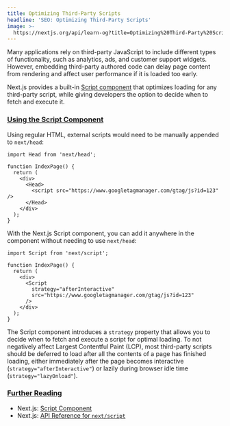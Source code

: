 ```yaml
---
title: Optimizing Third-Party Scripts
headline: 'SEO: Optimizing Third-Party Scripts'
image: >-
  https://nextjs.org/api/learn-og?title=Optimizing%20Third-Party%20Scripts&amp;chapter=28
---
```


Many applications rely on third-party JavaScript to include different types of functionality, such as analytics, ads, and customer support widgets. However, embedding third-party authored code can delay page content from rendering and affect user performance if it is loaded too early.

Next.js provides a built-in [Script component](/docs/basic-features/script) that optimizes loading for any third-party script, while giving developers the option to decide when to fetch and execute it.

### [Using the Script Component](#using-the-script-component)

Using regular HTML, external scripts would need to be manually appended to `next/head`:

```
import Head from 'next/head';
 
function IndexPage() {
  return (
    <div>
      <Head>
        <script src="https://www.googletagmanager.com/gtag/js?id=123" />
      </Head>
    </div>
  );
}
```

With the Next.js Script component, you can add it anywhere in the component without needing to use `next/head`:

```
import Script from 'next/script';
 
function IndexPage() {
  return (
    <div>
      <Script
        strategy="afterInteractive"
        src="https://www.googletagmanager.com/gtag/js?id=123"
      />
    </div>
  );
}
```

The Script component introduces a `strategy` property that allows you to decide when to fetch and execute a script for optimal loading. To not negatively affect Largest Contentful Paint (LCP), most third-party scripts should be deferred to load after all the contents of a page has finished loading, either immediately after the page becomes interactive (`strategy="afterInteractive"`) or lazily during browser idle time (`strategy="lazyOnload"`).

### [Further Reading](#further-reading)

*   Next.js: [Script Component](/docs/basic-features/script)
*   Next.js: [API Reference for `next/script`](/docs/api-reference/next/script)

